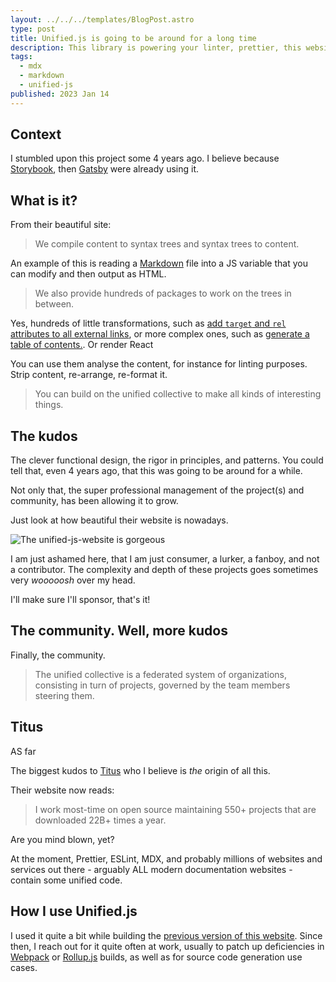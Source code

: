 ```yaml
---
layout: ../../../templates/BlogPost.astro
type: post
title: Unified.js is going to be around for a long time
description: This library is powering your linter, prettier, this website, pretty much anything using MDX. It's becoming ubiquitous, it might one day be running in your fridge.
tags:
  - mdx
  - markdown
  - unified-js
published: 2023 Jan 14
---
```


## Context

I stumbled upon this project some 4 years ago. I believe because [Storybook](https://storybook.js.org/), then [Gatsby](https://www.gatsbyjs.com/) were already using it.

## What is it?

From their beautiful site:

> We compile content to syntax trees and syntax trees to content.

An example of this is reading a [Markdown](/tags/markdown) file into a JS variable that you can modify and then output as HTML.

> We also provide hundreds of packages to work on the trees in between.

Yes, hundreds of little transformations, such as [add `target` and `rel` attributes to all external links](https://unifiedjs.com/explore/package/rehype-external-links/), or more complex ones, such as [generate a table of contents.](https://unifiedjs.com/explore/package/remark-toc/). Or render React

You can use them analyse the content, for instance for linting purposes. Strip content, re-arrange, re-format it.

> You can build on the unified collective to make all kinds of interesting things.

## The kudos

The clever functional design, the rigor in principles, and patterns. You could tell that, even 4 years ago, that this was going to be around for a while.

Not only that, the super professional management of the project(s) and community, has been allowing it to grow.

Just look at how beautiful their website is nowadays.

![The unified-js-website is gorgeous](/media/blog/2023-01/unified-js-website.png)

I am just ashamed here, that I am just consumer, a lurker, a fanboy, and not a contributor. The complexity and depth of these projects goes sometimes very _wooooosh_ over my head.

I'll make sure I'll sponsor, that's it!

## The community. Well, more kudos

Finally, the community.

> The unified collective is a federated system of organizations, consisting in turn of projects, governed by the team members steering them.

## Titus

AS far

The biggest kudos to [Titus](https://wooorm.com/) who I believe is _the_ origin of all this.

Their website now reads:

> I work most-time on open source maintaining 550+ projects that are downloaded 22B+ times a year.

Are you mind blown, yet?

At the moment, Prettier, ESLint, MDX, and probably millions of websites and services out there - arguably ALL modern documentation websites - contain some unified code.

## How I use Unified.js

I used it quite a bit while building the [previous version of this website](/posts/2023-01/saying-goodbye-to-my-react-static-website.md). Since then, I reach out for it quite often at work, usually to patch up deficiencies in [Webpack](https://webpack.js.org/) or [Rollup.js](https://rollupjs.org/) builds, as well as for source code generation use cases.

